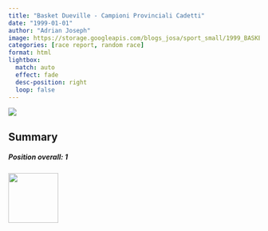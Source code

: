 ```yaml
---
title: "Basket Dueville - Campioni Provinciali Cadetti"
date: "1999-01-01"
author: "Adrian Joseph"
image: https://storage.googleapis.com/blogs_josa/sport_small/1999_BASKET_DUEVILLE_CAMPIONI_PROVINCIALI_CADETTI/img/00.png
categories: [race report, random race]
format: html
lightbox:
  match: auto
  effect: fade
  desc-position: right
  loop: false
---
```


![](https://storage.googleapis.com/blogs_josa/sport_small/1999_BASKET_DUEVILLE_CAMPIONI_PROVINCIALI_CADETTI/img/00.png)


## Summary

```{=html}
<div class="row g-4">

  <div class="col-md-4">
    <div class="card h-100 bg-info text-white">
      <div class="card-body">
        <h5 class="card-title"><b>Position overall: 1</b></h5>
        <p class="card-text"></p>
      </div>
    </div>
  </div>

</div>

```


::: {layout-ncol=4}
![](https://storage.googleapis.com/blogs_josa/sport_small/1999_BASKET_DUEVILLE_CAMPIONI_PROVINCIALI_CADETTI/img/00.png){ width="100" group="hi" }
:::

